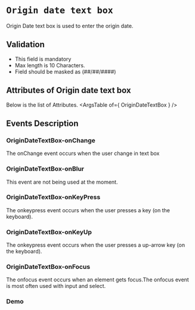 <!-- Custom-MDX-Documentation.mdx -->

# `Origin date text box`

Origin Date text box is used to enter the origin date.

## Validation 
- This field is mandatory
- Max length is 10 Characters.
- Field should be masked as (##/##/####)

## Attributes of Origin date text box
Below is the list of Attributes.
<ArgsTable of={ OriginDateTextBox } /> 

## Events Description

### OriginDateTextBox-onChange

The onChange event occurs when the user change in text box

### OriginDateTextBox-onBlur

This event are not being used at the moment.

### OriginDateTextBox-onKeyPress

The onkeypress event occurs when the user presses a key (on the keyboard).

### OriginDateTextBox-onKeyUp

The onkeypress event occurs when the user presses a up-arrow key (on the keyboard).

### OriginDateTextBox-onFocus

The onfocus event occurs when an element gets focus.The onfocus event is most often used with input and select.
### Demo

<Canvas>
<Story id="origindatetextbox--primary" />
</Canvas>

 